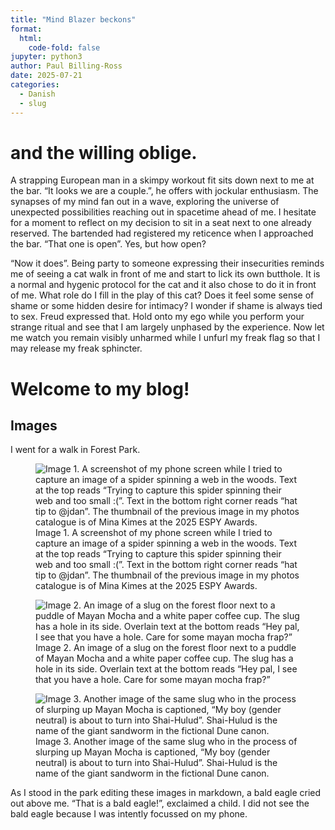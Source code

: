 ```yaml
---
title: "Mind Blazer beckons"
format:
  html:
    code-fold: false
jupyter: python3
author: Paul Billing-Ross
date: 2025-07-21
categories:
  - Danish
  - slug
---
```

# and the willing oblige.

A strapping European man in a skimpy workout fit sits down next to me at the bar. "It looks we are a couple.", he offers with jockular enthusiasm. The synapses of my mind fan out in a wave, exploring the universe of unexpected possibilities reaching out in spacetime ahead of me. I hesitate for a moment to reflect on my decision to sit in a seat next to one already reserved. The bartended had registered my reticence when I approached the bar. "That one is open". Yes, but how open?

"Now it does". Being party to someone expressing their insecurities reminds me of seeing a cat walk in front of me and start to lick its own butthole. It is a normal and hygenic protocol for the cat and it also chose to do it in front of me. What role do I fill in the play of this cat? Does it feel some sense of shame or some hidden desire for intimacy? I wonder if shame is always tied to sex. Freud expressed that. Hold onto my ego while you perform your strange ritual and see that I am largely unphased by the experience. Now let me watch you remain visibly unharmed while I unfurl my freak flag so that I may release my freak sphincter.

# Welcome to my blog!

## Images
I went for a walk in Forest Park.

![Image 1. A screenshot of my phone screen while I tried to capture an image of a spider spinning a web in the woods. Text at the top reads "Trying to capture this spider spinning their web and too small :(". Text in the bottom right corner reads "hat tip to @jdan". The thumbnail of the previous image in my photos catalogue is of Mina Kimes at the 2025 ESPY Awards.](spider-spinning.png)

![Image 2. An image of a slug on the forest floor next to a puddle of Mayan Mocha and a white paper coffee cup. The slug has a hole in its side. Overlain text at the bottom reads "Hey pal, I see that you have a hole. Care for some mayan mocha frap?"](slug-1.png)

![Image 3. Another image of the same slug who in the process of slurping up Mayan Mocha is captioned, "My boy (gender neutral) is about to turn into Shai-Hulud". Shai-Hulud is the name of the giant sandworm in the fictional Dune canon.](slug-2.png)

As I stood in the park editing these images in markdown, a bald eagle cried out above me. "That is a bald eagle!", exclaimed a child. I did not see the bald eagle because I was intently focussed on my phone.
